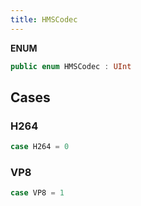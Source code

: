 ```yaml
---
title: HMSCodec
---
```


**ENUM**

```swift
public enum HMSCodec : UInt
```

## Cases

### H264

```swift
case H264 = 0
```

### VP8

```swift
case VP8 = 1
```

